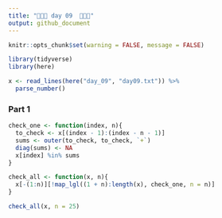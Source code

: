 ```yaml
---
title: "🎄🎄🎄 day 09  🎄🎄🎄"
output: github_document
---
```

```r
knitr::opts_chunk$set(warning = FALSE, message = FALSE)
```

```r
library(tidyverse)
library(here)

x <- read_lines(here("day_09", "day09.txt")) %>% 
  parse_number()

```

### Part 1

```r
check_one <- function(index, n){
  to_check <- x[(index - 1):(index - n - 1)]
  sums <- outer(to_check, to_check, `+`)
  diag(sums) <- NA
  x[index] %in% sums
}

check_all <- function(x, n){
  x[-(1:n)][!map_lgl((1 + n):length(x), check_one, n = n)]
}

check_all(x, n = 25)
```


